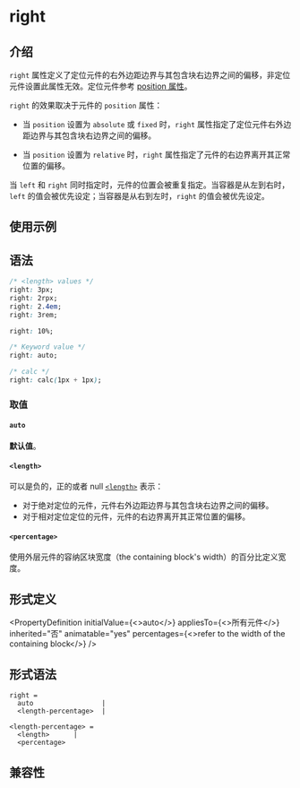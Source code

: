 # right

## 介绍

`right` 属性定义了定位元件的右外边距边界与其包含块右边界之间的偏移，非定位元件设置此属性无效。定位元件参考 [position 属性](./position.mdx)。

`right` 的效果取决于元件的 `position` 属性：

- 当 `position` 设置为 `absolute` 或 `fixed` 时，`right` 属性指定了定位元件右外边距边界与其包含块右边界之间的偏移。

- 当 `position` 设置为 `relative` 时，`right` 属性指定了元件的右边界离开其正常位置的偏移。

当 `left` 和 `right` 同时指定时，元件的位置会被重复指定。当容器是从左到右时，`left` 的值会被优先设定；当容器是从右到左时，`right` 的值会被优先设定。

## 使用示例


<Go
  example="css-api"
  defaultFile="src/right/App.tsx"
  img="https://lf-lynx.tiktok-cdns.com/obj/lynx-artifacts-oss-sg/lynx-website/assets/doc/css/right.jpg"
  entry="src/right"
  defaultEntryFile="dist/right.lynx.bundle"
/>

## 语法

```css
/* <length> values */
right: 3px;
right: 2rpx;
right: 2.4em;
right: 3rem;

right: 10%;

/* Keyword value */
right: auto;

/* calc */
right: calc(1px + 1px);
```

### 取值

#### `auto`

**默认值**。

#### `<length>`

可以是负的，正的或者 null [`<length>`](api/css/data-type/length.mdx) 表示：

- 对于绝对定位的元件，元件右外边距边界与其包含块右边界之间的偏移。
- 对于相对定位定位的元件，元件的右边界离开其正常位置的偏移。

#### `<percentage>`

使用外层元件的容纳区块宽度（the containing block's width）的百分比定义宽度。

## 形式定义


<PropertyDefinition
  initialValue={<>auto</>}
  appliesTo={<>所有元件</>}
  inherited="否"
  animatable="yes"
  percentages={<>refer to the width of the containing block</>}
/>

## 形式语法

```
right =
  auto                 |
  <length-percentage>  |

<length-percentage> =
  <length>      |
  <percentage>
```

## 兼容性


<LegacyCompatTable metadata="css/properties/right" />
